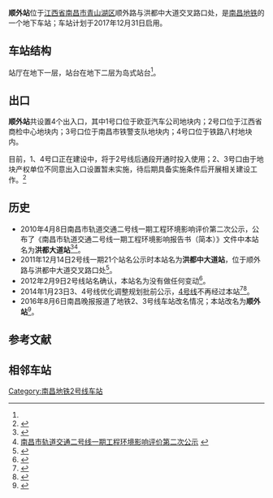 {{NC Future infrastructure}}
{{Infobox Station
|Title         = 顺外站
|BoxWidth = 24em
|eng_name   = Shunwai Station
|linecolour    = #{{南昌地铁识别色|2}}
|ImageName     = 南昌地铁顺外站 03.jpg
|ImageSize     = 290px
|ImageCaption  = 
|ImagePadding  = 0
|Place         = [[江西省|江西省]][[南昌市|南昌市]][[青山湖区|青山湖区]]<br />顺外路与洪都中大道交叉路口处
|Operator      = [[南昌地铁|南昌地铁]]
|StartDate     = ''2017年12月31日''
|Coord         = {{Coord|28.6671045|N|115.9232822|E|format=dms|display=inline,title|type:railwaystation_region:CN}}
|Line          = {{南昌地铁线路名|2|block}}
|Style         = 
|ExitNumber    = ？
|RouteType     = Metro
|MTShowHeader  = no
|MTPlatformType = 地下二层[[岛式站台|岛式站台]]
|MTPlatformNum = 2个
|MTExitNum     = 
|MTTime First  = 
|MTTime Last   = 
|MTTrackMap    = 
}}
'''顺外站'''位于[[江西省|江西省]][[南昌市|南昌市]][[青山湖区|青山湖区]]顺外路与洪都中大道交叉路口处，是[[南昌地铁|南昌地铁]]{{南昌地铁线路名|2}}的一个地下车站；车站计划于2017年12月31日启用。

== 车站结构 ==
站厅在地下一层，站台在地下二层为岛式站台<ref name=":0" />。

== 出口 ==
'''顺外站'''共设置4个出入口，其中1号口位于欧亚汽车公司地块内；2号口位于江西省商检中心地块内；3号口位于南昌市铁警支队地块内；4号口位于铁路八村地块内。

目前，1、4号口正在建设中，将于2号线后通段开通时投入使用；2、3号口由于地块产权单位不同意出入口设置暂未实施，待后期具备实施条件后开展相关建设工作。<ref>{{Cite web|url=https://ms.ncnews.com.cn/plugin.php?id=mstd&info_id=23083|title=地铁2号线顺外路口站出入口问题|accessdate=|author=|date=|publisher=}}</ref>

== 历史 ==
* 2010年4月8日南昌市轨道交通二号线一期工程环境影响评价第二次公示，公布了《南昌市轨道交通二号线一期工程环境影响报告书（简本）》文件中本站名为'''洪都大道站'''<ref>{{Cite web|url=http://xxgk.nc.gov.cn/bmgkxx/hbj/gzdt/gggs/201004/t20100409_222696.htm|title=《南昌市轨道交通二号线一期工程环境影响报告书（简本）》|accessdate=2016-07-07|date=2010年4月9日|last=中铁第四勘察设计院集团有限公司|first=|work=中铁第四勘察设计院集团有限公司|archive-url=https://web.archive.org/web/20170829203132/http://xxgk.nc.gov.cn/bmgkxx/hbj/gzdt/gggs/201004/t20100409_222696.htm|archive-date=2017年8月29日|dead-url=yes}}</ref><ref>[http://www.lsnc.cn/news/gonggao/2010-4-8/201048131811.htm 南昌市轨道交通二号线一期工程环境影响评价第二次公示] {{webarchive|url=https://archive.is/20150902063409/http://www.lsnc.cn/news/gonggao/2010-4-8/201048131811.htm |date=2015-09-02 }}</ref>。
* 2011年12月14日2号线一期21个站名公示时本站名为'''洪都中大道站'''，位于顺外路与洪都中大道交叉路口处<ref name=":0">{{Cite web|url=http://jiangxi.jxnews.com.cn/system/2011/12/14/011852294.shtml|title=南昌地铁2号线21个站点命名公示 1号线一个站点更名|accessdate=2016-07-10|author=|date=2011-12-14|work=大江网|publisher=|archive-url=https://web.archive.org/web/20170831085957/http://jiangxi.jxnews.com.cn/system/2011/12/14/011852294.shtml|archive-date=2017-08-31|dead-url=yes}}</ref>。
* 2012年2月9日2号线站名确认，本站名为没有做任何变动<ref>{{Cite web|url=http://jiangxi.jxnews.com.cn/system/2012/02/09/011893506.shtml|title=南昌地铁2号线21个站点名确定|accessdate=2016-07-10|author=|date=2012-02-09|work=大江网|publisher=|archive-url=https://web.archive.org/web/20170831084448/http://jiangxi.jxnews.com.cn/system/2012/02/09/011893506.shtml|archive-date=2017-08-31|dead-url=yes}}</ref>。
* 2014年1月23日3、4号线优化调整规划批前公示，[[南昌轨道交通4号线|4号线]]不再经过本站<ref>{{Cite web |url = http://jiangxi.jxnews.com.cn/system/2014/01/23/012919119.shtml |title = 南昌地铁3、4号线规划调整 4号线调整较大 线路增加8公里 |author =  |date = 2014-01-23 |publisher = 中国江西网-信息日报 |language =  |accessdate =  |archiveurl = https://web.archive.org/web/20181227085100/http://jiangxi.jxnews.com.cn/system/2014/01/23/012919119.shtml |archivedate = 2018-12-27 |dead-url = yes }}</ref><ref>{{Cite web |url = http://ghj.nc.gov.cn/qtpqgg/6540.jhtml |title = 南昌市轨道交通3、4号线优化调整规划批前公示 |author =  |date = 2014-01-21 |publisher = 南昌市城乡规划局 |language =  |accessdate =  |archiveurl = https://web.archive.org/web/20161014013008/http://ghj.nc.gov.cn/qtpqgg/6540.jhtml |archivedate = 2016-10-14 |dead-url = yes }}</ref>。
* 2016年8月6日南昌晚报报道了地铁2、3号线车站改名情况；本站改名为'''顺外站'''<ref>{{Cite web|url=http://www.ncwbw.cn/html/2016-08/06/content_314602.htm|title=地铁2、3号线30个站点有了新名字|accessdate=2016-08-10|author=|date=2016年8月6日|work=南昌晚报|publisher=|deadurl=yes|archiveurl=https://archive.is/20160810124721/http://www.ncwbw.cn/html/2016-08/06/content_314602.htm|archivedate=2016年8月10日}}</ref>。

== 参考文献 ==
{{commonscat|Middle Hongdu Avenue Station}}
{{Reflist}}

== 相邻车站 ==
{{Start rail box|[[南昌地铁|南昌地铁]]}} 
{{s-inop|[[南昌火车站站|南昌火车站]]}} 
{{s-line|{{南昌地铁线路名|2|block}}||#{{南昌地铁识别色|2}}}} 
{{s-inop|[[辛家庵站|辛家庵]]}}
{{End box}}

{{南昌轨道交通2号线}}
[[Category:南昌地铁2号线车站|Category:南昌地铁2号线车站]]